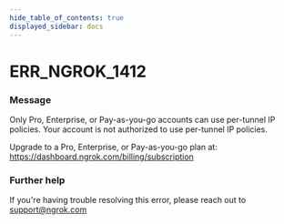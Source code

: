 ```yaml
---
hide_table_of_contents: true
displayed_sidebar: docs
---
```



# ERR_NGROK_1412

### Message

Only Pro, Enterprise, or Pay-as-you-go accounts can use per-tunnel IP policies.
Your account is not authorized to use per-tunnel IP policies.

Upgrade to a Pro, Enterprise, or Pay-as-you-go plan at: https://dashboard.ngrok.com/billing/subscription

<ErrorDetails error="err_ngrok_1412" />

### Further help

If you're having trouble resolving this error, please reach out to [support@ngrok.com](mailto:support@ngrok.com?subject=Help%20with%20ERR_NGROK_1412)

